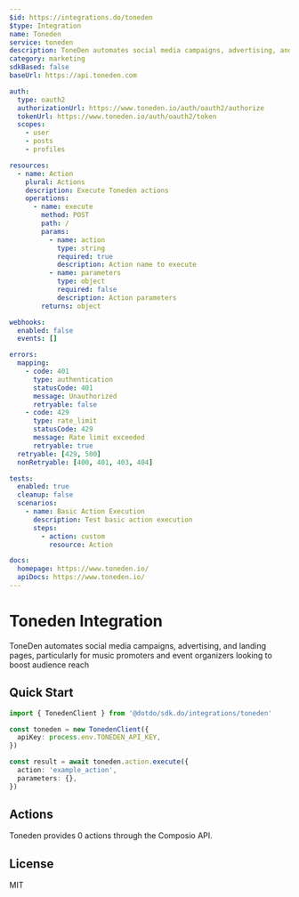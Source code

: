 ```yaml
---
$id: https://integrations.do/toneden
$type: Integration
name: Toneden
service: toneden
description: ToneDen automates social media campaigns, advertising, and landing pages, particularly for music promoters and event organizers looking to boost audience reach
category: marketing
sdkBased: false
baseUrl: https://api.toneden.com

auth:
  type: oauth2
  authorizationUrl: https://www.toneden.io/auth/oauth2/authorize
  tokenUrl: https://www.toneden.io/auth/oauth2/token
  scopes:
    - user
    - posts
    - profiles

resources:
  - name: Action
    plural: Actions
    description: Execute Toneden actions
    operations:
      - name: execute
        method: POST
        path: /
        params:
          - name: action
            type: string
            required: true
            description: Action name to execute
          - name: parameters
            type: object
            required: false
            description: Action parameters
        returns: object

webhooks:
  enabled: false
  events: []

errors:
  mapping:
    - code: 401
      type: authentication
      statusCode: 401
      message: Unauthorized
      retryable: false
    - code: 429
      type: rate_limit
      statusCode: 429
      message: Rate limit exceeded
      retryable: true
  retryable: [429, 500]
  nonRetryable: [400, 401, 403, 404]

tests:
  enabled: true
  cleanup: false
  scenarios:
    - name: Basic Action Execution
      description: Test basic action execution
      steps:
        - action: custom
          resource: Action

docs:
  homepage: https://www.toneden.io/
  apiDocs: https://www.toneden.io/
---
```


# Toneden Integration

ToneDen automates social media campaigns, advertising, and landing pages, particularly for music promoters and event organizers looking to boost audience reach

## Quick Start

```typescript
import { TonedenClient } from '@dotdo/sdk.do/integrations/toneden'

const toneden = new TonedenClient({
  apiKey: process.env.TONEDEN_API_KEY,
})

const result = await toneden.action.execute({
  action: 'example_action',
  parameters: {},
})
```

## Actions

Toneden provides 0 actions through the Composio API.

## License

MIT

